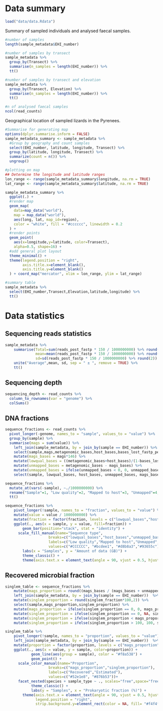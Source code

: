 # Data summary


```r
load("data/data.Rdata")
```

Summary of sampled individuals and analysed faecal samples.

```r
#number of samples
length(sample_metadata$EHI_number)

#number of samples by transect
sample_metadata %>%
  group_by(Transect) %>%
  summarise(n_samples = length(EHI_number)) %>%
  tt()

#number of samples by transect and elevation
sample_metadata %>%
  group_by(Transect, Elevation) %>%
  summarise(n_samples = length(EHI_number)) %>%
  tt()

#n of analysed faecal samples
ncol(read_counts)

```

Geographical location of sampled lizards in the Pyrenees.

```r
#Summarise for generating map
options(dplyr.summarise.inform = FALSE)
sample_metadata_summary <- sample_metadata %>%
  #Group by geography and count samples
  select(EHI_number, latitude, longitude, Transect) %>%
  group_by(latitude, longitude, Transect) %>%
  summarize(count = n()) %>%
  ungroup()

#plotting on map
## Determine the longitude and latitude ranges
lon_range <- range(sample_metadata_summary$longitude, na.rm = TRUE)
lat_range <- range(sample_metadata_summary$latitude, na.rm = TRUE)

sample_metadata_summary %>%
  ggplot(.) +
  #render map
  geom_map(
    data=map_data("world"),
    map = map_data("world"),
    aes(long, lat, map_id=region),
    color = "white", fill = "#cccccc", linewidth = 0.2
  ) +
  #render points
  geom_point(
    aes(x=longitude,y=latitude, color=Transect),
    alpha=0.5, shape=16) +
  #add general plot layout
  theme_minimal() +
  theme(legend.position = "right",
        axis.title.x=element_blank(),
        axis.title.y=element_blank()
  ) + coord_map("mercator", xlim = lon_range, ylim = lat_range)
```


```r
#summary table
sample_metadata %>%
  select(EHI_number,Transect,Elevation,latitude,longitude) %>%
  tt()
```

# Data statistics

## Sequencing reads statistics

```r
sample_metadata %>% 
    summarise(Total=sum(reads_post_fastp * 150 / 1000000000) %>% round(2), 
              mean=mean(reads_post_fastp * 150 / 1000000000) %>% round(2),
              sd=sd(reads_post_fastp * 150 / 1000000000) %>% round(2)) %>%
    unite("Average",mean, sd, sep = " ± ", remove = TRUE) %>%
    tt()
```

## Sequencing depth

```r
sequencing_depth <- read_counts %>%
  column_to_rownames(var = "genome") %>%
  colSums()
```

## DNA fractions
```r
sequence_fractions <- read_counts %>%
  pivot_longer(-genome, names_to = "sample", values_to = "value") %>%
  group_by(sample) %>%
  summarise(mags = sum(value)) %>%
	left_join(sample_metadata, by = join_by(sample == EHI_number)) %>%
	select(sample,mags,metagenomic_bases,host_bases,bases_lost_fastp_percent) %>%
	mutate(mags_bases = mags*146) %>%
	mutate(lowqual_bases = ((metagenomic_bases+host_bases)/(1-bases_lost_fastp_percent))-(metagenomic_bases+host_bases)) %>%
	mutate(unmapped_bases = metagenomic_bases - mags_bases) %>%
	mutate(unmapped_bases = ifelse(unmapped_bases < 0, 0, unmapped_bases)) %>%
	select(sample, lowqual_bases, host_bases, unmapped_bases, mags_bases)

sequence_fractions %>%
  mutate_at(vars(-sample), ~./1000000000) %>%
  rename("Sample"=1, "Low quality"=2, "Mapped to host"=3, "Unmapped"=4, "Mapped to MAGs"=5) %>%
  tt()
```


```r
sequence_fractions %>%
	pivot_longer(!sample, names_to = "fraction", values_to = "value") %>%
	mutate(value = value / 1000000000) %>%
	mutate(fraction = factor(fraction, levels = c("lowqual_bases","host_bases","unmapped_bases","mags_bases"))) %>%
	ggplot(., aes(x = sample, y = value, fill=fraction)) +
	    geom_bar(position="stack", stat = "identity") +
      scale_fill_manual(name="Sequence type",
                    breaks=c("lowqual_bases","host_bases","unmapped_bases","mags_bases"),
                    labels=c("Low quality","Mapped to host","Unmapped","Mapped to MAGs"),
                    values=c("#CCCCCC", "#bcdee1", "#d8b8a3","#93655c"))+
	    labs(x = "Samples", y = "Amount of data (GB)") +
	    theme_classic() +
	    theme(axis.text.x = element_text(angle = 90, vjust = 0.5, hjust = 1, size=6),legend.position = "bottom")
```

## Recovered microbial fraction

```r
singlem_table <- sequence_fractions %>%
	mutate(mags_proportion = round((mags_bases / (mags_bases + unmapped_bases))*100,2)) %>%
	left_join(sample_metadata, by = join_by(sample == EHI_number))  %>%
	mutate(singlem_proportion = round(singlem_fraction*100,2)) %>%
	select(sample,mags_proportion,singlem_proportion) %>%
	mutate(mags_proportion = ifelse(singlem_proportion == 0, 0, mags_proportion)) %>% #convert zeros to NA
	mutate(singlem_proportion = ifelse(singlem_proportion == 0, NA, singlem_proportion)) %>% #convert zeros to NA
	mutate(singlem_proportion = ifelse(singlem_proportion < mags_proportion, NA, singlem_proportion)) %>% #if singlem is smaller, then NA, to simplify plot
	mutate(singlem_proportion = ifelse(singlem_proportion > 100, 100, singlem_proportion)) #simplify

singlem_table %>%
	pivot_longer(!sample, names_to = "proportion", values_to = "value") %>%
	left_join(sample_metadata, by = join_by(sample == EHI_number))  %>%
	mutate(proportion = factor(proportion, levels = c("mags_proportion","singlem_proportion"))) %>%
	ggplot(., aes(x = value, y = sample, color=proportion)) +
			geom_line(aes(group = sample), color = "#f8a538") +
			geom_point() +
      scale_color_manual(name="Proportion",
                    breaks=c("mags_proportion","singlem_proportion"),
                    labels=c("Recovered","Estimated"),
                    values=c("#52e1e8", "#876b53"))+
      facet_nested(species + sample_type ~ ., scales="free",space="free")+
			theme_classic() +
			labs(y = "Samples", x = "Prokaryotic fraction (%)") +
	    theme(axis.text.x = element_text(angle = 90, vjust = 0.5, hjust = 1, size=6),
	          legend.position = "right",
	          strip.background.y=element_rect(color = NA, fill= "#f4f4f4"))

```
